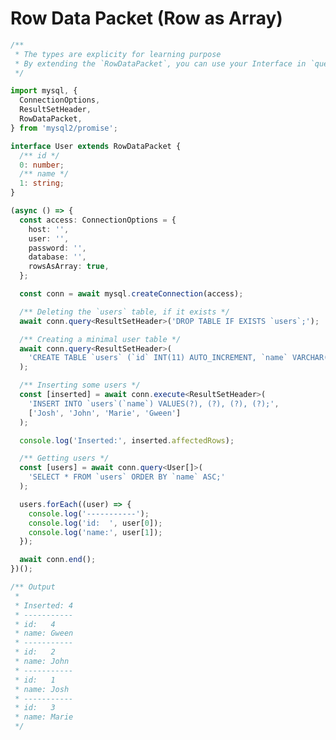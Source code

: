 
# Row Data Packet (Row as Array)

<Tabs>
  <TabItem value='index.ts' default>

```ts
/**
 * The types are explicity for learning purpose
 * By extending the `RowDataPacket`, you can use your Interface in `query` and `execute`
 */

import mysql, {
  ConnectionOptions,
  ResultSetHeader,
  RowDataPacket,
} from 'mysql2/promise';

interface User extends RowDataPacket {
  /** id */
  0: number;
  /** name */
  1: string;
}

(async () => {
  const access: ConnectionOptions = {
    host: '',
    user: '',
    password: '',
    database: '',
    rowsAsArray: true,
  };

  const conn = await mysql.createConnection(access);

  /** Deleting the `users` table, if it exists */
  await conn.query<ResultSetHeader>('DROP TABLE IF EXISTS `users`;');

  /** Creating a minimal user table */
  await conn.query<ResultSetHeader>(
    'CREATE TABLE `users` (`id` INT(11) AUTO_INCREMENT, `name` VARCHAR(50), PRIMARY KEY (`id`));'
  );

  /** Inserting some users */
  const [inserted] = await conn.execute<ResultSetHeader>(
    'INSERT INTO `users`(`name`) VALUES(?), (?), (?), (?);',
    ['Josh', 'John', 'Marie', 'Gween']
  );

  console.log('Inserted:', inserted.affectedRows);

  /** Getting users */
  const [users] = await conn.query<User[]>(
    'SELECT * FROM `users` ORDER BY `name` ASC;'
  );

  users.forEach((user) => {
    console.log('-----------');
    console.log('id:  ', user[0]);
    console.log('name:', user[1]);
  });

  await conn.end();
})();

/** Output
 *
 * Inserted: 4
 * -----------
 * id:   4
 * name: Gween
 * -----------
 * id:   2
 * name: John
 * -----------
 * id:   1
 * name: Josh
 * -----------
 * id:   3
 * name: Marie
 */
```

  </TabItem>
</Tabs>
